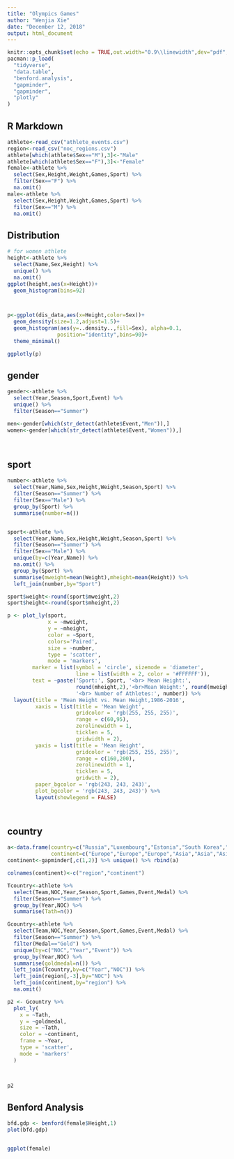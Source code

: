```yaml
---
title: "Olympics Games"
author: "Wenjia Xie"
date: "December 12, 2018"
output: html_document
---
```


```r
knitr::opts_chunk$set(echo = TRUE,out.width="0.9\\linewidth",dev="pdf",fig.align  = 'center')
pacman::p_load(
  "tidyverse",
  "data.table",
  "benford.analysis",
  "gapminder",
  "gapminder",
  "plotly"
)
```

## R Markdown

```r
athlete<-read_csv("athlete_events.csv")
region<-read_csv("noc_regions.csv")
athlete[which(athlete$Sex=="M"),3]<-"Male"
athlete[which(athlete$Sex=="F"),3]<-"Female"
female<-athlete %>% 
  select(Sex,Height,Weight,Games,Sport) %>% 
  filter(Sex=="F") %>% 
  na.omit()
male<-athlete %>% 
  select(Sex,Height,Weight,Games,Sport) %>% 
  filter(Sex=="M") %>% 
  na.omit()
```

## Distribution
```r
# for women athlete
height<-athlete %>% 
  select(Name,Sex,Height) %>%
  unique() %>% 
  na.omit()
ggplot(height,aes(x=Height))+
  geom_histogram(bins=92)



p<-ggplot(dis_data,aes(x=Height,color=Sex))+
  geom_density(size=1.2,adjust=1.5)+
  geom_histogram(aes(y=..density..,fill=Sex), alpha=0.1, 
                position="identity",bins=90)+
  theme_minimal()

ggplotly(p)
```

## gender
```r
gender<-athlete %>% 
  select(Year,Season,Sport,Event) %>% 
  unique() %>% 
  filter(Season=="Summer") 

men<-gender[which(str_detect(athlete$Event,"Men")),]
women<-gender[which(str_detect(athlete$Event,"Women")),]

  

```

## sport
```r
number<-athlete %>% 
  select(Year,Name,Sex,Height,Weight,Season,Sport) %>% 
  filter(Season=="Summer") %>% 
  filter(Sex=="Male") %>%
  group_by(Sport) %>% 
  summarise(number=n()) 


sport<-athlete %>% 
  select(Year,Name,Sex,Height,Weight,Season,Sport) %>% 
  filter(Season=="Summer") %>% 
  filter(Sex=="Male") %>% 
  unique(by=c(Year,Name)) %>% 
  na.omit() %>% 
  group_by(Sport) %>% 
  summarise(mweight=mean(Weight),mheight=mean(Height)) %>% 
  left_join(number,by="Sport") 

sport$weight<-round(sport$mweight,2)
sport$height<-round(sport$mheight,2)

p <- plot_ly(sport, 
             x = ~mweight, 
             y = ~mheight, 
             color = ~Sport,
             colors='Paired',
             size = ~number,
             type = 'scatter',
             mode = 'markers', 
        marker = list(symbol = 'circle', sizemode = 'diameter',
                      line = list(width = 2, color = '#FFFFFF')),
        text = ~paste('Sport:', Sport, '<br> Mean Height:', 
                      round(mheight,2),'<br>Mean Weight:', round(mweight,2),
                      '<br> Number of Athletes:', number)) %>%
  layout(title = 'Mean Weight vs. Mean Height,1986-2016',
         xaxis = list(title = 'Mean Weight',
                      gridcolor = 'rgb(255, 255, 255)',
                      range = c(60,95),
                      zerolinewidth = 1,
                      ticklen = 5,
                      gridwidth = 2),
         yaxis = list(title = 'Mean Height',
                      gridcolor = 'rgb(255, 255, 255)',
                      range = c(160,200),
                      zerolinewidth = 1,
                      ticklen = 5,
                      gridwith = 2),
         paper_bgcolor = 'rgb(243, 243, 243)',
         plot_bgcolor = 'rgb(243, 243, 243)') %>% 
         layout(showlegend = FALSE)




```

## country 
```r
a<-data.frame(country=c("Russia","Luxembourg","Estonia","South Korea","North Korea","Uzbekistan","Ukraine","Trinidad","Belarus","Kazakhstan"),
              continent=c("Europe","Europe","Europe","Asia","Asia","Asia","Europe","Americas","Europe","Asia"))
continent<-gapminder[,c(1,2)] %>% unique() %>% rbind(a)

colnames(continent)<-c("region","continent")

Tcountry<-athlete %>% 
  select(Team,NOC,Year,Season,Sport,Games,Event,Medal) %>% 
  filter(Season=="Summer") %>% 
  group_by(Year,NOC) %>% 
  summarise(Tath=n()) 

Gcountry<-athlete %>% 
  select(Team,NOC,Year,Season,Sport,Games,Event,Medal) %>% 
  filter(Season=="Summer") %>% 
  filter(Medal=="Gold") %>% 
  unique(by=c("NOC","Year","Event")) %>% 
  group_by(Year,NOC) %>% 
  summarise(goldmedal=n()) %>% 
  left_join(Tcountry,by=c("Year","NOC")) %>% 
  left_join(region[,-3],by="NOC") %>% 
  left_join(continent,by="region") %>% 
  na.omit()

p2 <- Gcountry %>%
  plot_ly(
    x = ~Tath, 
    y = ~goldmedal, 
    size = ~Tath, 
    color = ~continent, 
    frame = ~Year, 
    type = 'scatter',
    mode = 'markers'
  ) 
  


p2


```


## Benford Analysis
```r
bfd.gdp <- benford(female$Height,1)
plot(bfd.gdp)


ggplot(female)

```

